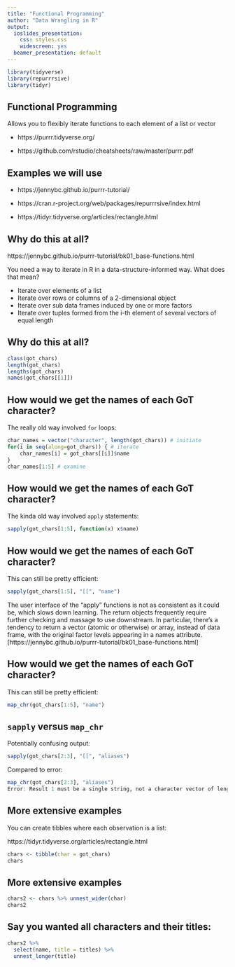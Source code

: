 ```yaml
---
title: "Functional Programming"
author: "Data Wrangling in R"
output:
  ioslides_presentation:
    css: styles.css
    widescreen: yes
  beamer_presentation: default
---
```


```r
library(tidyverse)
library(repurrrsive)
library(tidyr)
```

## Functional Programming

Allows you to flexibly iterate functions to each element of a list or vector

* https://purrr.tidyverse.org/

* https://github.com/rstudio/cheatsheets/raw/master/purrr.pdf

## Examples we will use

* https://jennybc.github.io/purrr-tutorial/

* https://cran.r-project.org/web/packages/repurrrsive/index.html

* https://tidyr.tidyverse.org/articles/rectangle.html

## Why do this at all?

https://jennybc.github.io/purrr-tutorial/bk01_base-functions.html

You need a way to iterate in R in a data-structure-informed way. What does that mean?

* Iterate over elements of a list
* Iterate over rows or columns of a 2-dimensional object
* Iterate over sub data frames induced by one or more factors
* Iterate over tuples formed from the i-th element of several vectors of equal length

## Why do this at all?

```r
class(got_chars)
length(got_chars)
lengths(got_chars)
names(got_chars[[1]])
```

## How would we get the names of each GoT character?

The really old way involved `for` loops:

```r
char_names = vector("character", length(got_chars)) # initiate
for(i in seq(along=got_chars)) { # iterate
    char_names[i] = got_chars[[i]]$name
}
char_names[1:5] # examine
```


## How would we get the names of each GoT character?

The kinda old way involved `apply` statements:

```r
sapply(got_chars[1:5], function(x) x$name)
```


## How would we get the names of each GoT character?

This can still be pretty efficient:

```r
sapply(got_chars[1:5], "[[", "name")
```

The user interface of the “apply” functions is not as consistent as it could be, which slows down learning. The return objects frequently require further checking and massage to use downstream. In particular, there’s a tendency to return a vector (atomic or otherwise) or array, instead of data frame, with the original factor levels appearing in a names attribute. [https://jennybc.github.io/purrr-tutorial/bk01_base-functions.html]


## How would we get the names of each GoT character?

This can still be pretty efficient:

```r
map_chr(got_chars[1:5], "name")
```

## `sapply` versus `map_chr`

Potentially confusing output:
```r
sapply(got_chars[2:3], "[[", "aliases")
```

Compared to error: 
```r
map_chr(got_chars[2:3], "aliases")
Error: Result 1 must be a single string, not a character vector of length 11

```

## More extensive examples

You can create tibbles where each observation is a list:

https://tidyr.tidyverse.org/articles/rectangle.html

```r
chars <- tibble(char = got_chars)
chars
```

## More extensive examples

```r
chars2 <- chars %>% unnest_wider(char)
chars2
```

## Say you wanted all characters and their titles:

```r
chars2 %>%
  select(name, title = titles) %>%
  unnest_longer(title)
```
